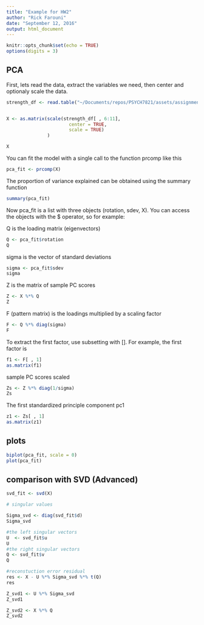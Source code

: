 ```yaml
---
title: "Example for HW2"
author: "Rick Farouni"
date: "September 12, 2016"
output: html_document
---
```


```r
knitr::opts_chunk$set(echo = TRUE)
options(digits = 3)
```

## PCA

First, lets read the data, extract the variables we need, then center and optionaly scale the data. 
```r
strength_df <- read.table("~/Documents/repos/PSYCH7821/assets/assignments/HW2/strength.csv", header = TRUE)


X <- as.matrix(scale(strength_df[ , 6:11],
                       center = TRUE, 
                       scale = TRUE)
               )

X
```

You can fit the model with a single call to the function prcomp like this

```r

pca_fit <- prcomp(X)
```

The proportion of variance explained can be obtained using the summary function
```r

summary(pca_fit)

```

Now pca_fit is a list with three objects (rotation, sdev, X). You can access the objects with the $ operator, so for example:

Q is the loading matrix (eigenvectors)

```r
Q <- pca_fit$rotation 
Q
```

sigma is the vector of standard deviations
```r
sigma <- pca_fit$sdev 
sigma 
```

Z is the matrix of sample PC scores

```r
Z <- X %*% Q 
Z
```

F (pattern matrix) is the loadings multiplied by a scaling factor 

```r
F <- Q %*% diag(sigma)
F
```

To extract the first factor, use subsetting with []. For example, the first factor is 

```r
f1 <- F[ , 1]
as.matrix(f1)
```

sample PC scores scaled

```r
Zs <- Z %*% diag(1/sigma)
Zs
```

The first standardized principle component pc1
```r
z1 <- Zs[ , 1]
as.matrix(z1)
```



## plots
```r
biplot(pca_fit, scale = 0)
plot(pca_fit)
```


## comparison with SVD (Advanced)
```r
svd_fit <- svd(X)

# singular values

Sigma_svd <- diag(svd_fit$d)
Sigma_svd 

#the left singular vectors 
U  <- svd_fit$u
U
#the right singular vectors
Q <- svd_fit$v
Q

#reconstuction error residual
res <- X - U %*% Sigma_svd %*% t(Q)
res 

Z_svd1 <- U %*% Sigma_svd 
Z_svd1

Z_svd2 <- X %*% Q
Z_svd2

```

